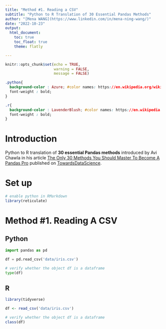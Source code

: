 ```yaml
---
title: "Method #1. Reading a CSV"
subtitle: "Python to R Translation of 30 Essential Pandas Methods"
author: "[Mena WANG](https://www.linkedin.com/in/mena-ning-wang/)"
date: "2022-10-23"
output: 
  html_document:
    toc: true
    toc_float: true
    theme: flatly

---
```


```r
knitr::opts_chunk$set(echo = TRUE,
                      warning = FALSE,
                      message = FALSE)
```


```css

.python{
  background-color : Azure; #color names: https://en.wikipedia.org/wiki/Web_colors
  font-weight : bold;
}

.r{
  background-color : LavenderBlush; #color names: https://en.wikipedia.org/wiki/Web_colors
  font-weight : bold;
}

```

# Introduction

Python to R translation of **30 essential Pandas methods** introduced by Avi Chawla in his article [The Only 30 Methods You Should Master To Become A Pandas Pro](https://towardsdatascience.com/the-only-30-methods-you-should-master-to-become-a-pandas-pro-749795084bb2) published on [TowardsDataScience](https://towardsdatascience.com/). 

# Set up

```r
# enable python in RMarkdown
library(reticulate)

```

# Method #1. Reading A CSV

## Python

```python
import pandas as pd

df = pd.read_csv('data/iris.csv')

# verify whether the object df is a dataframe
type(df)

```

## R

```r

library(tidyverse)

df <- read_csv('data/iris.csv')

# verify whether the object df is a dataframe
class(df)

```


